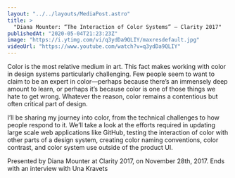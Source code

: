 ```yaml
---
layout: "../../layouts/MediaPost.astro"
title: >
  "Diana Mounter: “The Interaction of Color Systems” — Clarity 2017"
publishedAt: "2020-05-04T21:23:23Z"
image: "https://i.ytimg.com/vi/q3ydDa9QLIY/maxresdefault.jpg"
videoUrl: "https://www.youtube.com/watch?v=q3ydDa9QLIY"
---
```


Color is the most relative medium in art. This fact makes working with color in design systems particularly challenging. Few people seem to want to claim to be an expert in color—perhaps because there’s an immensely deep amount to learn, or perhaps it’s because color is one of those things we hate to get wrong. Whatever the reason, color remains a contentious but often critical part of design.

I’ll be sharing my journey into color, from the technical challenges to how people respond to it. We’ll take a look at the efforts required in updating large scale web applications like GitHub, testing the interaction of color with other parts of a design system, creating color naming conventions, color contrast, and color system use outside of the product UI.

Presented by Diana Mounter at Clarity 2017, on November 28th, 2017. Ends with an interview with Una Kravets
